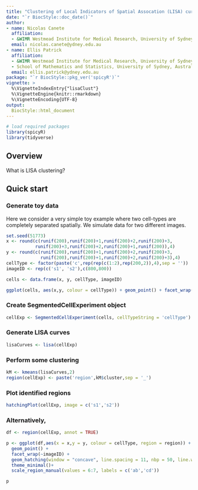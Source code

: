 ```yaml
---
title: "Clustering of Local Indicators of Spatial Assocation (LISA) curves"
date: "`r BiocStyle::doc_date()`"
author:
- name: Nicolas Canete
  affiliation:  
  - &WIMR Westmead Institute for Medical Research, University of Sydney, Australia
  email: nicolas.canete@ydney.edu.au
- name: Ellis Patrick
  affiliation:
  - &WIMR Westmead Institute for Medical Research, University of Sydney, Australia
  - School of Mathematics and Statistics, University of Sydney, Australia
  email: ellis.patrick@ydney.edu.au
package: "`r BiocStyle::pkg_ver('spicyR')`"
vignette: >
  %\VignetteIndexEntry{"lisaClust"}
  %\VignetteEngine{knitr::rmarkdown}
  %\VignetteEncoding{UTF-8}
output: 
  BiocStyle::html_document
---
```



```r
# load required packages
library(spicyR)
library(tidyverse)

```
 

## Overview

What is LISA clustering?



## Quick start

### Generate toy data

Here we consider a very simple toy example where two cell-types are completely separated spatially. We simulate data for two different images.

```r
set.seed(51773)
x <- round(c(runif(200),runif(200)+1,runif(200)+2,runif(200)+3,
           runif(200)+3,runif(200)+2,runif(200)+1,runif(200)),4)
y <- round(c(runif(200),runif(200)+1,runif(200)+2,runif(200)+3,
             runif(200),runif(200)+1,runif(200)+2,runif(200)+3),4)
cellType <- factor(paste('c',rep(rep(c(1:2),rep(200,2)),4),sep = ''))
imageID <- rep(c('s1', 's2'),c(800,800))

cells <- data.frame(x, y, cellType, imageID)

ggplot(cells, aes(x,y, colour = cellType)) + geom_point() + facet_wrap(~imageID)


```

### Create SegmentedCellExperiment object

```r

cellExp <- SegmentedCellExperiment(cells, cellTypeString = 'cellType')


```


### Generate LISA curves

```r

lisaCurves <- lisa(cellExp)

```

### Perform some clustering

```r

kM <- kmeans(lisaCurves,2)
region(cellExp) <- paste('region',kM$cluster,sep = '_')
```


### Plot identified regions

```r
hatchingPlot(cellExp, image = c('s1','s2'))
```




### Alternatively, 


```r

df <- region(cellExp, annot = TRUE)

p <- ggplot(df,aes(x = x,y = y, colour = cellType, region = region)) + 
  geom_point() + 
  facet_wrap(~imageID) +
  geom_hatching(window = "concave", line.spacing = 11, nbp = 50, line.width = 1.5, window.length = 0.1) +
  theme_minimal()+ 
  scale_region_manual(values = 6:7, labels = c('ab','cd'))

p

```


